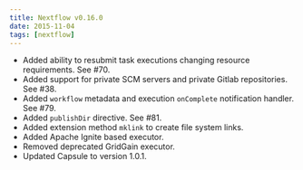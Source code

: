 ```yaml
---
title: Nextflow v0.16.0
date: 2015-11-04
tags: [nextflow]
---
```


- Added ability to resubmit task executions changing resource requirements. See #70.
- Added support for private SCM servers and private Gitlab repositories. See #38.
- Added `workflow` metadata and execution `onComplete` notification handler. See #79.
- Added `publishDir` directive. See #81.
- Added extension method `mklink` to create file system links.
- Added Apache Ignite based executor.
- Removed deprecated GridGain executor.
- Updated Capsule to version 1.0.1.
